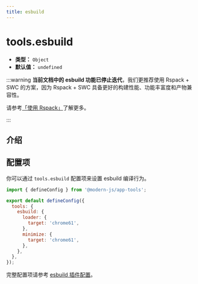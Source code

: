 ```yaml
---
title: esbuild
---
```


# tools.esbuild

- **类型：** `Object`
- **默认值：** `undefined`

:::warning
**当前文档中的 esbuild 功能已停止迭代**，我们更推荐使用 Rspack + SWC 的方案，因为 Rspack + SWC 具备更好的构建性能、功能丰富度和产物兼容性。

请参考[「使用 Rspack」](/guides/advanced-features/rspack-start.html)了解更多。

:::

## 介绍


<Esbuild />

## 配置项

你可以通过 `tools.esbuild` 配置项来设置 esbuild 编译行为。

```js title="modern.config.ts"
import { defineConfig } from '@modern-js/app-tools';

export default defineConfig({
  tools: {
    esbuild: {
      loader: {
        target: 'chrome61',
      },
      minimize: {
        target: 'chrome61',
      },
    },
  },
});
```

完整配置项请参考 [esbuild 插件配置](/plugin/official/rsbuild-plugins/plugin-esbuild#配置)。
